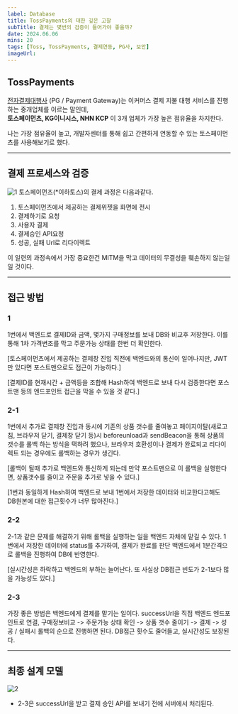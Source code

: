 ```yaml
---
label: Database
title: TossPayments의 대한 깊은 고찰
subTitle: 결제는 몇번의 검증이 들어가야 좋을까?
date: 2024.06.06
mins: 20
tags: [Toss, TossPayments, 결제연동, PG사, 보안]
imageUrl:
---
```


## TossPayments

[전자결제대행사](https://namu.wiki/w/%EA%B2%B0%EC%A0%9C%EB%8C%80%ED%96%89%EC%82%AC) 
(PG / Payment Gateway)는 이커머스 결제 지불 대행 서비스를 진행하는 중개업체를 이르는 말인데,  
**토스페이먼츠, KG이니시스, NHN KCP** 이 3개 업체가 가장 높은 점유율을 차지한다.

나는 가장 점유율이 높고, 개발자센터를 통해 쉽고 간편하게 연동할 수 있는 토스페이먼츠를 사용해보기로 했다.

---

## 결제 프로세스와 검증

![1](/posts/deep/tossPayments/toss_payments.png "토스페이먼츠 결제 과정")
토스페이먼츠(*이하토스)의 결제 과정은 다음과같다.

1. 토스페이먼츠에서 제공하는 결제위젯을 화면에 전시
2. 결제하기로 요청
3. 사용자 결제
4. 결제승인 API요청
5. 성공, 실패 Url로 리다이렉트

이 일련의 과정속에서 가장 중요한건 MITM을 막고 데이터의 무결성을 훼손하지 않는일일 것이다.

---

## 접근 방법

### 1
1번에서 백엔드로 결제ID와 금액, 몇가지 구매정보를 보내 DB와 비교후 저장한다. 이를 통해 1차 가격변조를 막고 주문가능 상태를 한번 더 확인한다.

[토스페이먼츠에서 제공하는 결제창 진입 직전에 백엔드와의 통신이 일어나지만, JWT만 있다면 포스트맨으로도 접근이 가능하다.]

[결제ID를 현재시간 + 금액등을 조합해 Hash하여 백엔드로 보내 다시 검증한다면 포스트맨 등의 엔드포인트 접근을 막을 수 있을 것 같다.]

### 2-1
1번에서 추가로 결제창 진입과 동시에 기존의 상품 갯수를 줄여놓고 페이지이탈(새로고침, 브라우저 닫기, 결제창 닫기 등)시
beforeunload과 sendBeacon을 통해 상품의 갯수를 롤백 하는 방식을 택하려 했으나, 브라우저 호환성이나 결제가 완료되고 리다이렉트 되는 경우에도 롤백하는 경우가 생긴다.

[롤백이 될때 추가로 백엔드와 통신하게 되는데 만약 포스트맨으로 이 롤백을 실행한다면, 상품갯수를 줄이고 주문을 추가로 넣을 수 있다.]

[1번과 동일하게 Hash하여 백엔드로 보내 1번에서 저장한 데이터와 비교한다고해도 DB원본에 대한 접근횟수가 너무 많아진다.]

### 2-2
2-1과 같은 문제를 해결하기 위해 롤백을 실행하는 일을 백엔드 자체에 맡길 수 있다. 1번에서 저장한 데이터에 status를 추가하여,
결제가 완료를 판단 백엔드에서 1분간격으로 롤백을 진행하여 DB에 반영한다.

[실시간성은 하락하고 백엔드의 부하는 늘어난다. 또 사실상 DB접근 빈도가 2-1보다 많을 가능성도 있다.]

### 2-3
가장 좋은 방법은 백엔드에게 결제를 맡기는 일이다. successUrl을 직접 백엔드 엔드포인트로 연결,
구매정보비교 -> 주문가능 상태 확인 -> 상품 갯수 줄이기 -> 결제 -> 성공 / 실패시 롤백의 순으로 진행하면 된다.
DB접근 횟수도 줄어들고, 실시간성도 보장된다.

---

## 최종 설계 모델

![2](/posts/deep/tossPayments/toss_payments_arch.png "토스페이먼츠 설계")

- 2-3은 successUrl을 받고 결제 승인 API를 보내기 전에 서버에서 처리된다.










